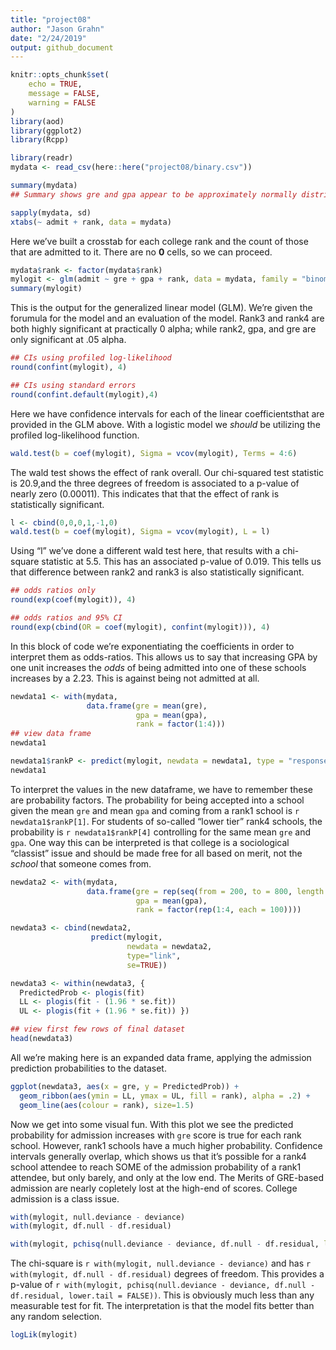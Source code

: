 ```yaml
---
title: "project08"
author: "Jason Grahn"
date: "2/24/2019"
output: github_document
---
```


```r
knitr::opts_chunk$set(
	echo = TRUE,
	message = FALSE,
	warning = FALSE
)
library(aod) 
library(ggplot2) 
library(Rcpp)
```


```r
library(readr)
mydata <- read_csv(here::here("project08/binary.csv"))
```

```r
summary(mydata) 
## Summary shows gre and gpa appear to be approximately normally distributed.

sapply(mydata, sd) 
xtabs(~ admit + rank, data = mydata)
```

Here we've built a crosstab for each college rank and the count of those that are admitted to it. There are no **0** cells, so we can proceed.

```r
mydata$rank <- factor(mydata$rank) 
mylogit <- glm(admit ~ gre + gpa + rank, data = mydata, family = "binomial")
summary(mylogit)
```

This is the output for the generalized linear model (GLM). We're given the forumula for the model and an evaluation of the model. Rank3 and rank4 are both highly significant at practically 0 alpha; while rank2, gpa, and gre are only significant at .05 alpha. 

```r
## CIs using profiled log-likelihood 
round(confint(mylogit), 4)

## CIs using standard errors 
round(confint.default(mylogit),4)
```

Here we have confidence intervals for each of the linear coefficientsthat are provided in the GLM above. With a logistic model we _should_ be utilizing the profiled log-likelihood function.

```r
wald.test(b = coef(mylogit), Sigma = vcov(mylogit), Terms = 4:6)
```

The wald test shows the effect of rank overall. Our chi-squared test statistic is 20.9,and the three degrees of freedom is associated to a p-value of nearly zero (0.00011). This indicates that that the effect of rank is statistically significant.

```r
l <- cbind(0,0,0,1,-1,0) 
wald.test(b = coef(mylogit), Sigma = vcov(mylogit), L = l)
```

Using "l" we've done a different wald test here, that results with a chi-square statistic at 5.5. This has an associated p-value of 0.019. This tells us that difference between rank2 and rank3 is also statistically significant.

```r
## odds ratios only 
round(exp(coef(mylogit)), 4)

## odds ratios and 95% CI 
round(exp(cbind(OR = coef(mylogit), confint(mylogit))), 4)
```

In this block of code we're exponentiating the coefficients in order to interpret them as odds-ratios. This allows us to say that increasing GPA by one unit increases the _odds_ of being admitted into one of these schools increases by a 2.23. This is against being not admitted at all.

```r
newdata1 <- with(mydata, 
                 data.frame(gre = mean(gre), 
                            gpa = mean(gpa), 
                            rank = factor(1:4))) 
## view data frame 
newdata1
```

```r
newdata1$rankP <- predict(mylogit, newdata = newdata1, type = "response") 
newdata1
```

To interpret the values in the new dataframe, we have to remember these are probability factors. The probability for being accepted into a school given the mean `gre` and mean `gpa` and coming from a rank1 school is `r newdata1$rankP[1]`. For students of so-called "lower tier" rank4 schools, the probability is `r newdata1$rankP[4]` controlling for the same mean `gre` and `gpa`. One way this can be interpreted is that college is a sociological "classist" issue and should be made free for all based on merit, not the _school_ that someone comes from. 

```r
newdata2 <- with(mydata, 
                 data.frame(gre = rep(seq(from = 200, to = 800, length.out = 100), 4), 
                            gpa = mean(gpa), 
                            rank = factor(rep(1:4, each = 100))))
```

```r
newdata3 <- cbind(newdata2, 
                  predict(mylogit, 
                          newdata = newdata2, 
                          type="link", 
                          se=TRUE)) 

newdata3 <- within(newdata3, { 
  PredictedProb <- plogis(fit) 
  LL <- plogis(fit - (1.96 * se.fit)) 
  UL <- plogis(fit + (1.96 * se.fit)) }) 

## view first few rows of final dataset 
head(newdata3)
```

All we're making here is an expanded data frame, applying the admission prediction probabilities to the dataset. 

```r
ggplot(newdata3, aes(x = gre, y = PredictedProb)) + 
  geom_ribbon(aes(ymin = LL, ymax = UL, fill = rank), alpha = .2) + 
  geom_line(aes(colour = rank), size=1.5)
```

Now we get into some visual fun. With this plot we see the predicted probability for admission increases with `gre` score is true for each rank school. However, rank1 schools have a much higher probability. Confidence intervals generally overlap, which shows us that it's possible for a rank4 school attendee to reach SOME of the admission probability of a rank1 attendee, but only barely, and only at the low end. The Merits of GRE-based admission are nearly copletely lost at the high-end of scores. College admission is a class issue.


```r
with(mylogit, null.deviance - deviance)
with(mylogit, df.null - df.residual)
```

```r
with(mylogit, pchisq(null.deviance - deviance, df.null - df.residual, lower.tail = FALSE))
```

The chi-square is `r with(mylogit, null.deviance - deviance)` and has `r with(mylogit, df.null - df.residual)` degrees of freedom. This provides a p-value of `r with(mylogit, pchisq(null.deviance - deviance, df.null - df.residual, lower.tail = FALSE))`. This is obviously much less than any measurable test for fit. The interpretation is that the model fits better than any random selection. 

```r
logLik(mylogit)
```


